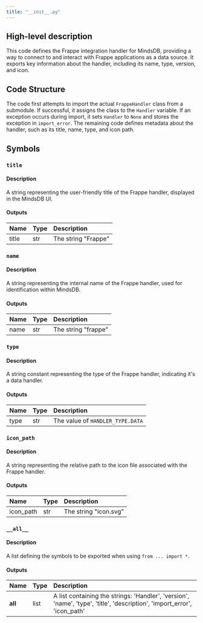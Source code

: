 ```yaml
---
title: "__init__.py"
---
```


## High-level description
This code defines the Frappe integration handler for MindsDB, providing a way to connect to and interact with Frappe applications as a data source. It exports key information about the handler, including its name, type, version, and icon.

## Code Structure
The code first attempts to import the actual `FrappeHandler` class from a submodule. If successful, it assigns the class to the `Handler` variable. If an exception occurs during import, it sets `Handler` to `None` and stores the exception in `import_error`. The remaining code defines metadata about the handler, such as its title, name, type, and icon path.

## Symbols

### `title`
#### Description
A string representing the user-friendly title of the Frappe handler, displayed in the MindsDB UI.

#### Outputs
| Name | Type | Description |
|:-----|:-----|:------------|
| title | str | The string "Frappe" |

### `name`
#### Description
A string representing the internal name of the Frappe handler, used for identification within MindsDB.

#### Outputs
| Name | Type | Description |
|:-----|:-----|:------------|
| name | str | The string "frappe" |

### `type`
#### Description
A string constant representing the type of the Frappe handler, indicating it's a data handler.

#### Outputs
| Name | Type | Description |
|:-----|:-----|:------------|
| type | str | The value of `HANDLER_TYPE.DATA` |

### `icon_path`
#### Description
A string representing the relative path to the icon file associated with the Frappe handler.

#### Outputs
| Name | Type | Description |
|:-----|:-----|:------------|
| icon_path | str | The string "icon.svg" |

### `__all__`
#### Description
A list defining the symbols to be exported when using `from ... import *`.

#### Outputs
| Name | Type | Description |
|:-----|:-----|:------------|
| __all__ | list | A list containing the strings: 'Handler', 'version', 'name', 'type', 'title', 'description', 'import_error', 'icon_path' |
